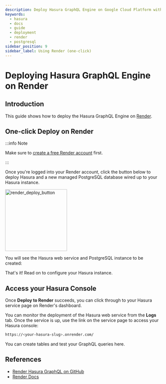 ```yaml
---
description: Deploy Hasura GraphQL Engine on Google Cloud Platform with Kubernetes Engine and Cloud SQL
keywords:
  - hasura
  - docs
  - guide
  - deployment
  - render
  - postgresql
sidebar_position: 9
sidebar_label: Using Render (one-click)
---
```



# Deploying Hasura GraphQL Engine on Render

## Introduction

This guide shows how to deploy the Hasura GraphQL Engine on [Render](https://render.com).

## One-click Deploy on Render

:::info Note

Make sure to [create a free Render account](https://render.com/register) first.

:::

Once you're logged into your Render account, click the button below to deploy Hasura and a new managed PostgreSQL
database wired up to your Hasura instance.

[<img src="https://render.com/images/deploy-to-render-button.svg" className="no-shadow" width="200" alt="render_deploy_button" />](https://render.com/deploy?repo=https://github.com/render-examples/hasura-graphql)

You will see the Hasura web service and PostgreSQL instance to be created:

<Thumbnail src='/img/deployment/deploy-to-render-hasura.png' alt='Deploy To Render Hasura Page' />

That's it! Read on to configure your Hasura instance.

## Access your Hasura Console

Once **Deploy to Render** succeeds, you can click through to your Hasura service page on Render's dashboard.

<Thumbnail src='/img/deployment/deploy-to-render-hasura-header.png' alt='Render Hasura Header' />

You can monitor the deployment of the Hasura web service from the **Logs** tab. Once the service is up, use the link on
the service page to access your Hasura console:

```bash
https://<your-hasura-slug>.onrender.com/
```

You can create tables and test your GraphQL queries here.

## References

- [Render Hasura GraphQL on GitHub](https://github.com/render-examples/hasura-graphql)
- [Render Docs](https://render.com/docs)
